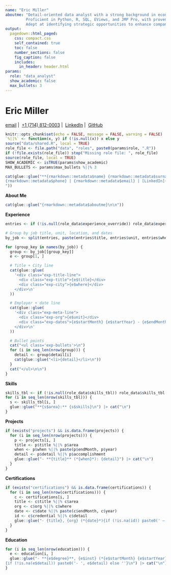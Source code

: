 ```yaml
--- 
name: "Eric Miller"
aboutme: "Detail-oriented data analyst with a strong background in economics and quantitative analysis.
         Proficient in Python, R, SQL, EViews, and JMP Pro, with proven expertise in time-series econometrics and forecasting methods. 
         Adept at identifying strategic opportunities to enhance company margins and maximize profitability through comprehensive, data-driven analysis."
output:
  pagedown::html_paged:
    css: compact.css
    self_contained: true
    toc: false
    number_sections: false
    fig_caption: false
    includes:
      in_header: header.html
params:
  role: "data_analyst"
  show_academic: false
  max_bullets: 3
---
```


<div class="centered-header">
  <h1>Eric Miller</h1>
  <p class="contact-info">
    <a href="mailto:ericmiller@callutheran.edu">email</a>&nbsp;|&nbsp;
    <a href="tel:+17148120003">+1 (714) 812-0003</a>&nbsp;|&nbsp;
    <a href="https://www.linkedin.com/in/eric-miller-20a162224/">LinkedIn</a>&nbsp;|&nbsp;
    <a href="https://github.com/eagereconomist">GitHub</a>
  </p>
</div>

```r
knitr::opts_chunk$set(echo = FALSE, message = FALSE, warning = FALSE)
`%||%` <- function(x, y) if (!is.null(x)) x else y
source("data/shared.R", local = TRUE)
role_file <- file.path("data", "roles", paste0(params$role, ".R"))
if (!file.exists(role_file)) stop("Missing role file: ", role_file)
source(role_file, local = TRUE)
SHOW_ACADEMIC <- isTRUE(params$show_academic)
MAX_BULLETS <- params$max_bullets %||% 3
```

```r
cat(glue::glue("**{rmarkdown::metadata$name} {rmarkdown::metadata$surname}**  
{rmarkdown::metadata$phone} | {rmarkdown::metadata$email} | [LinkedIn]({rmarkdown::metadata$linkedin} | {rmarkdown::metadata$github})  
"))
```

**About Me**  
```r
cat(glue::glue("{rmarkdown::metadata$aboutme}\n\n"))
```

**Experience**  
```r
entries <- if (!is.null(role_data$experience_override)) role_data$experience_override else professional_experience

# Group by job title, unit, location, and dates
by_job <- split(entries, paste(entries$title, entries$unit, entries$where, entries$startMonth, entries$startYear, entries$endMonth, entries$endYear))

for (group_key in names(by_job)) {
  group <- by_job[[group_key]]
  e <- group[1, ]

  # Title + City line
  cat(glue::glue(
    '<div class="exp-title-line">
      <div class="exp-title">{e$title}</div>
      <div class="exp-city">{e$where}</div>
    </div>\n'
  ))

  # Employer + date line
  cat(glue::glue(
    '<div class="exp-meta-line">
      <div class="exp-org">{e$unit}</div>
      <div class="exp-dates">{e$startMonth} {e$startYear} - {e$endMonth} {e$endYear}</div>
    </div>\n'
  ))

  # Bullet points
  cat("<ul class='exp-bullets'>\n")
  for (i in seq_len(nrow(group))) {
    detail <- group$detail[i]
    cat(glue::glue("<li>{detail}</li>\n"))
  }
  cat("</ul>\n\n")
}
```

**Skills**  
```r
skills_tbl <- if (!is.null(role_data$skills_tbl)) role_data$skills_tbl else skills
for (i in seq_len(nrow(skills_tbl))) {
  s <- skills_tbl[i, ]
  glue::glue("**{s$area}:** {s$skills}\n") |> cat("\n")
}
```

**Projects**  
```r
if (exists("projects") && is.data.frame(projects)) {
  for (i in seq_len(nrow(projects))) {
    p <- projects[i, ]
    title <- p$title %||% p$area
    when <- p$when %||% paste(p$endMonth, p$year)
    detail <- p$detail %||% p$accomplishment
    glue::glue("- **{title}** (*{when}*): {detail}") |> cat("\n")
  }
}
```

**Certifications**  
```r
if (exists("certifications") && is.data.frame(certifications)) {
  for (i in seq_len(nrow(certifications))) {
    c <- certifications[i, ]
    title <- c$title %||% c$area
    org <- c$org %||% c$where
    date <- c$date %||% paste(c$endMonth, c$year)
    id <- c$credential %||% c$detail
    glue::glue("- {title}, {org} (*{date}*){if (!is.na(id)) paste0(' — ', id) else ''}") |> cat("\n")
  }
}
```

**Education**  
```r
for (i in seq_len(nrow(education))) {
  e <- education[i, ]
  glue::glue("- **{e$degree}**, {e$inst} (*{e$startMonth} {e$startYear} - {e$endMonth} {e$endYear}*)  
{if (!is.na(e$detail)) paste0('- ', e$detail) else ''}\n") |> cat("\n")
}
```

